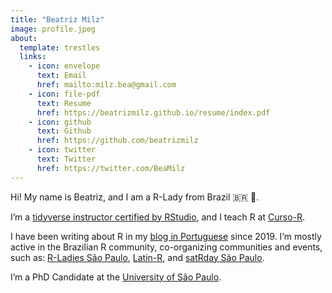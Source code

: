 ```yaml
---
title: "Beatriz Milz"
image: profile.jpeg
about:
  template: trestles
  links:
    - icon: envelope
      text: Email
      href: mailto:milz.bea@gmail.com
    - icon: file-pdf
      text: Resume
      href: https://beatrizmilz.github.io/resume/index.pdf  
    - icon: github
      text: Github
      href: https://github.com/beatrizmilz
    - icon: twitter
      text: Twitter
      href: https://twitter.com/BeaMilz      
---
```


::: {#hero-heading}
Hi!
My name is Beatriz, and I am a R-Lady from Brazil 🇧🇷 💜.

I'm a [tidyverse instructor certified by RStudio](https://education.rstudio.com/trainers/people/milz+beatriz/), and I teach R at [Curso-R](https://curso-r.com/).

I have been writing about R in my [blog in Portuguese](https://beatrizmilz.com/blog/) since 2019.
I'm mostly active in the Brazilian R community, co-organizing communities and events, such as: [R-Ladies São Paulo](https://twitter.com/RLadiesSaoPaulo), [Latin-R](https://twitter.com/LatinR_Conf), and [satRday São Paulo](https://twitter.com/satRdaySP).

I'm a PhD Candidate at the [University of São Paulo](http://www.iee.usp.br/).
:::
